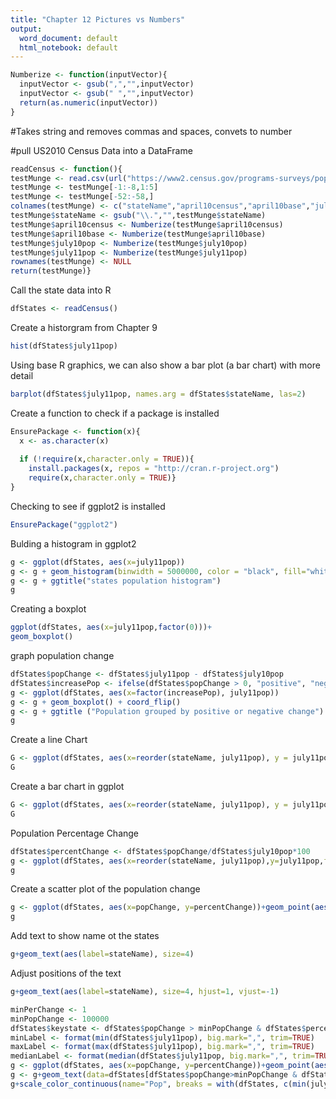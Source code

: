 ---
title: "Chapter 12 Pictures vs Numbers"
output:
  word_document: default
  html_notebook: default
---

```{r}
Numberize <- function(inputVector){
  inputVector <- gsub(",","",inputVector)
  inputVector <- gsub(" ","",inputVector)
  return(as.numeric(inputVector))
}
```

#Takes string and removes commas and spaces, convets to number


#pull US2010 Census Data into a DataFrame

```{r}
readCensus <- function(){
testMunge <- read.csv(url("https://www2.census.gov/programs-surveys/popest/tables/2010-2011/state/totals/nst-est2011-01.csv"))
testMunge <- testMunge[-1:-8,1:5]
testMunge <- testMunge[-52:-58,]
colnames(testMunge) <- c("stateName","april10census","april10base","july10pop","july11pop")
testMunge$stateName <- gsub("\\.","",testMunge$stateName)
testMunge$april10census <- Numberize(testMunge$april10census)
testMunge$april10base <- Numberize(testMunge$april10base)
testMunge$july10pop <- Numberize(testMunge$july10pop)
testMunge$july11pop <- Numberize(testMunge$july11pop)
rownames(testMunge) <- NULL
return(testMunge)}
```

Call the state data into R
```{r}
dfStates <- readCensus()
```

Create a historgram from Chapter 9
```{r}
hist(dfStates$july11pop)
```

Using base R graphics, we can also show a bar plot (a bar chart) with more detail
```{r}
barplot(dfStates$july11pop, names.arg = dfStates$stateName, las=2)
```

Create a function to check if a package is installed
```{r}
EnsurePackage <- function(x){
  x <- as.character(x)
  
  if (!require(x,character.only = TRUE)){
    install.packages(x, repos = "http://cran.r-project.org") 
    require(x,character.only = TRUE)}
}
```

Checking to see if ggplot2 is installed
```{r}
EnsurePackage("ggplot2")
```

Bulding a histogram in ggplot2

```{r}
g <- ggplot(dfStates, aes(x=july11pop))
g <- g + geom_histogram(binwidth = 5000000, color = "black", fill="white")
g <- g + ggtitle("states population histogram")
g
```

Creating a boxplot
```{r}
ggplot(dfStates, aes(x=july11pop,factor(0)))+ 
geom_boxplot()
```

graph population change
```{r}
dfStates$popChange <- dfStates$july11pop - dfStates$july10pop
dfStates$increasePop <- ifelse(dfStates$popChange > 0, "positive", "negative")
g <- ggplot(dfStates, aes(x=factor(increasePop), july11pop))
g <- g + geom_boxplot() + coord_flip()
g <- g + ggtitle ("Population grouped by positive or negative change")
g
```

Create a line Chart
```{r}
G <- ggplot(dfStates, aes(x=reorder(stateName, july11pop), y = july11pop, group=1))+geom_line()+theme(axis.text = element_text(angle = 90, hjust = 1))
G
```

Create a bar chart in ggplot
```{r}
G <- ggplot(dfStates, aes(x=reorder(stateName, july11pop), y = july11pop, group=1))+geom_col()+theme(axis.text = element_text(angle = 90, hjust = 1))
G
```

Population Percentage Change
```{r}
dfStates$percentChange <- dfStates$popChange/dfStates$july10pop*100
g <- ggplot(dfStates, aes(x=reorder(stateName, july11pop),y=july11pop,fill=percentChange))+geom_col()+theme(axis.text = element_text(angle = 90, hjust =1))
g
```

Create a scatter plot of the population change
```{r}
g <- ggplot(dfStates, aes(x=popChange, y=percentChange))+geom_point(aes(size=july11pop, color=july11pop))
g
```

Add text to show name ot the states
```{r}
g+geom_text(aes(label=stateName), size=4)
```

Adjust positions of the text
```{r}
g+geom_text(aes(label=stateName), size=4, hjust=1, vjust=-1)
```

```{r}
minPerChange <- 1
minPopChange <- 100000
dfStates$keystate <- dfStates$popChange > minPopChange & dfStates$percentChange > minPerChange
minLabel <- format(min(dfStates$july11pop), big.mark=",", trim=TRUE)
maxLabel <- format(max(dfStates$july11pop), big.mark=",", trim=TRUE)
medianLabel <- format(median(dfStates$july11pop, big.mark=",", trim=TRUE))
g <- ggplot(dfStates, aes(x=popChange, y=percentChange))+geom_point(aes(size=july11pop, color=july11pop, shape=keystate))
g <- g+geom_text(data=dfStates[dfStates$popChange>minPopChange & dfStates$percentChange>minPerChange,],aes(label=stateName, hjust=1, vjust=-1))
g+scale_color_continuous(name="Pop", breaks = with(dfStates, c(min(july11pop), median(july11pop), max(july11pop))), labels=c(minLabel,medianLabel, maxLabel), low="white",high="black")

```

